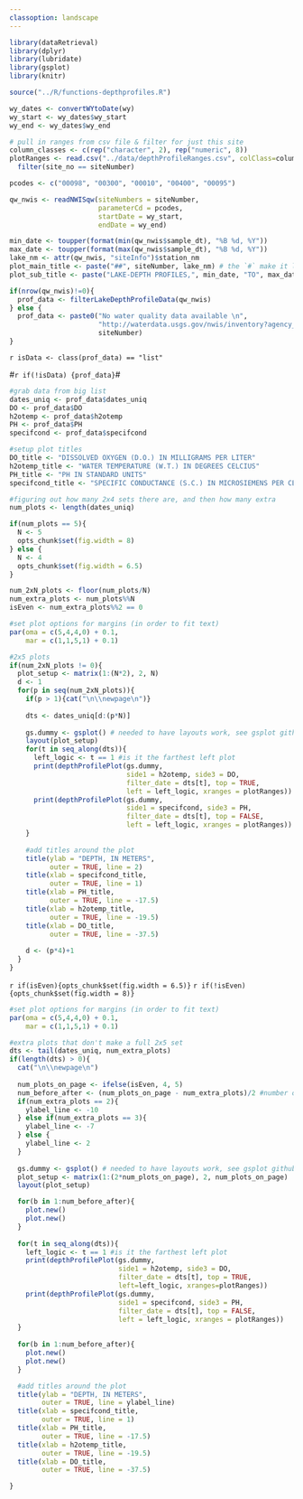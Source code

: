 ```yaml
---
classoption: landscape
---
```


```r
library(dataRetrieval)
library(dplyr)
library(lubridate)
library(gsplot)
library(knitr)

source("../R/functions-depthprofiles.R")
```

```r
wy_dates <- convertWYtoDate(wy)
wy_start <- wy_dates$wy_start
wy_end <- wy_dates$wy_end

# pull in ranges from csv file & filter for just this site
column_classes <- c(rep("character", 2), rep("numeric", 8))
plotRanges <- read.csv("../data/depthProfileRanges.csv", colClass=column_classes) %>% 
  filter(site_no == siteNumber)

pcodes <- c("00098", "00300", "00010", "00400", "00095")

qw_nwis <- readNWISqw(siteNumbers = siteNumber, 
                      parameterCd = pcodes, 
                      startDate = wy_start, 
                      endDate = wy_end)

min_date <- toupper(format(min(qw_nwis$sample_dt), "%B %d, %Y"))
max_date <- toupper(format(max(qw_nwis$sample_dt), "%B %d, %Y"))
lake_nm <- attr(qw_nwis, "siteInfo")$station_nm
plot_main_title <- paste("##", siteNumber, lake_nm) # the `#` make it larger/bold
plot_sub_title <- paste("LAKE-DEPTH PROFILES,", min_date, "TO", max_date)

if(nrow(qw_nwis)!=0){
  prof_data <- filterLakeDepthProfileData(qw_nwis)
} else {
  prof_data <- paste0("No water quality data available \n",
                      "http://waterdata.usgs.gov/nwis/inventory?agency_code=USGS&site_no=",
                      siteNumber)
}
```

`r isData <- class(prof_data) == "list"`

#`r if(!isData) {prof_data}`#

```r
#grab data from big list
dates_uniq <- prof_data$dates_uniq
DO <- prof_data$DO
h2otemp <- prof_data$h2otemp
PH <- prof_data$PH
specifcond <- prof_data$specifcond

#setup plot titles
DO_title <- "DISSOLVED OXYGEN (D.O.) IN MILLIGRAMS PER LITER"
h2otemp_title <- "WATER TEMPERATURE (W.T.) IN DEGREES CELCIUS"
PH_title <- "PH IN STANDARD UNITS"
specifcond_title <- "SPECIFIC CONDUCTANCE (S.C.) IN MICROSIEMENS PER CENTIMETER AT 25 DEGREES CELCIUS"

#figuring out how many 2x4 sets there are, and then how many extra
num_plots <- length(dates_uniq)

if(num_plots == 5){
  N <- 5
  opts_chunk$set(fig.width = 8)
} else {
  N <- 4
  opts_chunk$set(fig.width = 6.5)
}

num_2xN_plots <- floor(num_plots/N)
num_extra_plots <- num_plots%%N
isEven <- num_extra_plots%%2 == 0

```

```r

#set plot options for margins (in order to fit text)
par(oma = c(5,4,4,0) + 0.1,
    mar = c(1,1,5,1) + 0.1)

#2x5 plots
if(num_2xN_plots != 0){
  plot_setup <- matrix(1:(N*2), 2, N)
  d <- 1
  for(p in seq(num_2xN_plots)){
    if(p > 1){cat("\n\\newpage\n")}
    
    dts <- dates_uniq[d:(p*N)]
  
    gs.dummy <- gsplot() # needed to have layouts work, see gsplot github issue #404
    layout(plot_setup)
    for(t in seq_along(dts)){
      left_logic <- t == 1 #is it the farthest left plot
      print(depthProfilePlot(gs.dummy, 
                             side1 = h2otemp, side3 = DO, 
                             filter_date = dts[t], top = TRUE, 
                             left = left_logic, xranges = plotRanges))
      print(depthProfilePlot(gs.dummy, 
                             side1 = specifcond, side3 = PH, 
                             filter_date = dts[t], top = FALSE, 
                             left = left_logic, xranges = plotRanges))
    }
    
    #add titles around the plot
    title(ylab = "DEPTH, IN METERS",
          outer = TRUE, line = 2)
    title(xlab = specifcond_title,
          outer = TRUE, line = 1)
    title(xlab = PH_title,
          outer = TRUE, line = -17.5)
    title(xlab = h2otemp_title,
          outer = TRUE, line = -19.5)
    title(xlab = DO_title,
          outer = TRUE, line = -37.5)
  
    d <- (p*4)+1
  }
} 

```

`r if(isEven){opts_chunk$set(fig.width = 6.5)}`
`r if(!isEven){opts_chunk$set(fig.width = 8)}`

```r

#set plot options for margins (in order to fit text)
par(oma = c(5,4,4,0) + 0.1,
    mar = c(1,1,5,1) + 0.1)

#extra plots that don't make a full 2x5 set 
dts <- tail(dates_uniq, num_extra_plots)
if(length(dts) > 0){
  cat("\n\\newpage\n")
  
  num_plots_on_page <- ifelse(isEven, 4, 5)
  num_before_after <- (num_plots_on_page - num_extra_plots)/2 #number of blank plots to center
  if(num_extra_plots == 2){
    ylabel_line <- -10
  } else if(num_extra_plots == 3){
    ylabel_line <- -7
  } else {
    ylabel_line <- 2
  }
  
  gs.dummy <- gsplot() # needed to have layouts work, see gsplot github issue #404
  plot_setup <- matrix(1:(2*num_plots_on_page), 2, num_plots_on_page)
  layout(plot_setup)

  for(b in 1:num_before_after){
    plot.new()
    plot.new()
  }
  
  for(t in seq_along(dts)){
    left_logic <- t == 1 #is it the farthest left plot
    print(depthProfilePlot(gs.dummy, 
                           side1 = h2otemp, side3 = DO, 
                           filter_date = dts[t], top = TRUE, 
                           left=left_logic, xranges=plotRanges))
    print(depthProfilePlot(gs.dummy, 
                           side1 = specifcond, side3 = PH, 
                           filter_date = dts[t], top = FALSE, 
                           left = left_logic, xranges = plotRanges))
  }
  
  for(b in 1:num_before_after){
    plot.new()
    plot.new()
  }

  #add titles around the plot
  title(ylab = "DEPTH, IN METERS",
        outer = TRUE, line = ylabel_line)
  title(xlab = specifcond_title,
        outer = TRUE, line = 1)
  title(xlab = PH_title,
        outer = TRUE, line = -17.5)
  title(xlab = h2otemp_title,
        outer = TRUE, line = -19.5)
  title(xlab = DO_title,
        outer = TRUE, line = -37.5)

}

```

